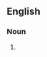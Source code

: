 ==English==

===Noun===
{{head|en|noun form|head=[[runny]] [[nose]]s}}

# {{plural of|runny nose|lang=en}}
